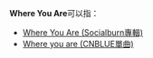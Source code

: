 '''Where You Are'''可以指：

*[[Where_You_Are_(Socialburn專輯)|Where You Are (Socialburn專輯)]]
*[[Where_you_are_(CNBLUE單曲)|Where you are (CNBLUE單曲)]]

{{消歧義|cat=非中文名稱消歧義}}